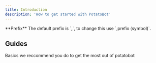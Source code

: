 ```yaml
---
title: Introduction
description: 'How to get started with PotatoBot'
---
```


<Info>
  **Prefix** The default prefix is `,`, to change this use `,prefix (symbol)`.
</Info>

## Guides

<CardGroup cols={2}>
  <Card
    title="Setup"
    icon="screwdriver-wrench"
    href="/guides/setup"
  >
    Basics we reccommend you do to get the most out of potatobot
  </Card>
</CardGroup>
